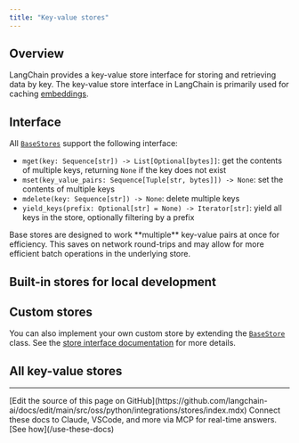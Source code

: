 ```yaml
---
title: "Key-value stores"
---
```


## Overview

LangChain provides a key-value store interface for storing and retrieving data by key. The key-value store interface in LangChain is primarily used for caching [embeddings](/oss/python/integrations/text_embedding).

## Interface

All [`BaseStores`](https://python.langchain.com/api_reference/core/stores/langchain_core.stores.BaseStore.html) support the following interface:

- `mget(key: Sequence[str]) -> List[Optional[bytes]]`: get the contents of multiple keys, returning `None` if the key does not exist
- `mset(key_value_pairs: Sequence[Tuple[str, bytes]]) -> None`: set the contents of multiple keys
- `mdelete(key: Sequence[str]) -> None`: delete multiple keys
- `yield_keys(prefix: Optional[str] = None) -> Iterator[str]`: yield all keys in the store, optionally filtering by a prefix

<Note>
Base stores are designed to work **multiple** key-value pairs at once for efficiency. This saves on network round-trips and may allow for more efficient batch operations in the underlying store.
</Note>

## Built-in stores for local development

<Columns cols={2}>
    <Card title="InMemoryByteStore" icon="link" href="/oss/python/integrations/stores/in_memory" arrow="true" cta="View guide" />
    <Card title="LocalFileStore" icon="link" href="/oss/python/integrations/stores/file_system" arrow="true" cta="View guide" />
</Columns>

## Custom stores

You can also implement your own custom store by extending the [`BaseStore`](https://reference.langchain.com/python/langgraph/store/#langgraph.store.base.BaseStore) class. See the [store interface documentation](https://python.langchain.com/api_reference/core/stores/langchain_core.stores.BaseStore.html) for more details.

## All key-value stores

<Columns cols={3}>
    <Card title="AstraDBByteStore" icon="link" href="/oss/python/integrations/stores/astradb" arrow="true" cta="View guide" />
    <Card title="CassandraByteStore" icon="link" href="/oss/python/integrations/stores/cassandra" arrow="true" cta="View guide" />
    <Card title="ElasticsearchEmbeddingsCache" icon="link" href="/oss/python/integrations/stores/elasticsearch" arrow="true" cta="View guide" />
    <Card title="RedisStore" icon="link" href="/oss/python/integrations/stores/redis" arrow="true" cta="View guide" />
    <Card title="UpstashRedisByteStore" icon="link" href="/oss/python/integrations/stores/upstash_redis" arrow="true" cta="View guide" />
</Columns>

---

<Callout icon="pen-to-square" iconType="regular">
    [Edit the source of this page on GitHub](https://github.com/langchain-ai/docs/edit/main/src/oss/python/integrations/stores/index.mdx)
</Callout>
<Tip icon="terminal" iconType="regular">
    Connect these docs to Claude, VSCode, and more via MCP for    real-time answers. [See how](/use-these-docs)
</Tip>
